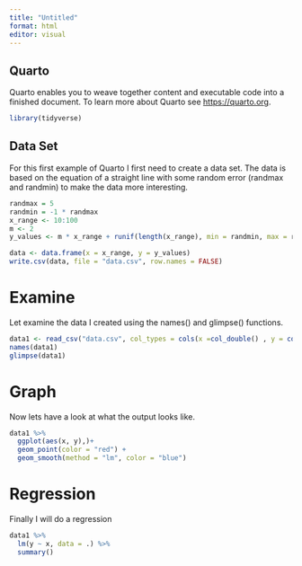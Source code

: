 ```yaml
---
title: "Untitled"
format: html
editor: visual
---
```


## Quarto

Quarto enables you to weave together content and executable code into a finished document. To learn more about Quarto see <https://quarto.org>.

```r
library(tidyverse)
```

## Data Set

For this first example of Quarto I first need to create a data set. The data is based on the equation of a straight line with some random error (randmax and randmin) to make the data more interesting.

```r
randmax = 5
randmin = -1 * randmax
x_range <- 10:100
m <- 2 
y_values <- m * x_range + runif(length(x_range), min = randmin, max = randmax)

data <- data.frame(x = x_range, y = y_values)
write.csv(data, file = "data.csv", row.names = FALSE)
```

# Examine

Let examine the data I created using the names() and glimpse() functions.

```r
data1 <- read_csv("data.csv", col_types = cols(x =col_double() , y = col_double()))
names(data1)
glimpse(data1)
```

# Graph

Now lets have a look at what the output looks like.

```r
data1 %>% 
  ggplot(aes(x, y),)+
  geom_point(color = "red") +
  geom_smooth(method = "lm", color = "blue")
```

# Regression

Finally I will do a regression

```r
data1 %>% 
  lm(y ~ x, data = .) %>% 
  summary()
```
